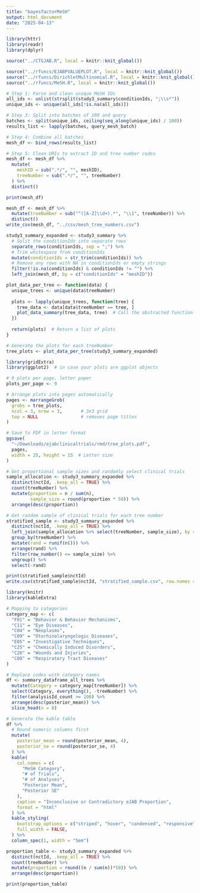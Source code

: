 ```yaml
---
title: "bayesfactorMeSH"
output: html_document
date: "2025-04-13"
---
```


```r
library(httr)
library(readr)
library(dplyr)
```

```r
source("../CTGJAB.R", local = knitr::knit_global())
```

```r
source("../rfuncs/EJABPVALUEPLOT.R", local = knitr::knit_global())
source("../rfuncs/DirichletMultinomial.R", local = knitr::knit_global())
source("../rfuncs/MeSH.R", local = knitr::knit_global())

```


```r
# Step 1: Parse and clean unique MeSH IDs
all_ids <- unlist(strsplit(study3_summary$conditionIds, ";\\s*"))
unique_ids <- unique(all_ids[!is.na(all_ids)])

# Step 3: Split into batches of 100 and query
batches <- split(unique_ids, ceiling(seq_along(unique_ids) / 100))
results_list <- lapply(batches, query_mesh_batch)

# Step 4: Combine all batches
mesh_df <- bind_rows(results_list)

# Step 5: Clean URIs to extract ID and tree number codes
mesh_df <- mesh_df %>%
  mutate(
    meshID = sub(".*/", "", meshID),
    treeNumber = sub(".*/", "", treeNumber)
  ) %>%
  distinct()

print(mesh_df)
```

```r
mesh_df <- mesh_df %>%
  mutate(treeNumber = sub("^([A-Z]\\d+).*", "\\1", treeNumber)) %>%
  distinct()
write_csv(mesh_df, "../csv/mesh_tree_numbers.csv")
```

```r
study3_summary_expanded <- study3_summary %>%
  # Split the conditionIds into separate rows
  separate_rows(conditionIds, sep = ";") %>%
  # Trim whitespace from conditionIds
  mutate(conditionIds = str_trim(conditionIds)) %>%
  # Remove any rows with NA in conditionIds or empty strings
  filter(!is.na(conditionIds) & conditionIds != "") %>%
  left_join(mesh_df, by = c("conditionIds" = "meshID"))
```

```r
plot_data_per_tree <- function(data) {
  unique_trees <- unique(data$treeNumber)
  
  plots <- lapply(unique_trees, function(tree) {
    tree_data <- data[data$treeNumber == tree, ]
    plot_data_summary(tree_data, tree)  # Call the abstracted function for each tree
  })
  
  return(plots)  # Return a list of plots
}

# Generate the plots for each treeNumber
tree_plots <- plot_data_per_tree(study3_summary_expanded)
```
```r
library(gridExtra)
library(ggplot2)  # in case your plots are ggplot objects

# 9 plots per page, letter paper
plots_per_page <- 9

# Arrange plots into pages automatically
pages <- marrangeGrob(
  grobs = tree_plots,
  ncol = 3, nrow = 3,       # 3x3 grid
  top = NULL                # removes page titles
)

# Save to PDF in letter format
ggsave(
  "~/Downloads/ejabclinicaltrials/rmd/tree_plots.pdf",
  pages,
  width = 25, height = 15  # Letter size
)
```

```r
# Get proportional sample sizes and randomly select clinical trials
sample_allocation <- study3_summary_expanded %>% 
  distinct(nctId, .keep_all = TRUE) %>% 
  count(treeNumber) %>% 
  mutate(proportion = n / sum(n),
         sample_size = round(proportion * 50)) %>%
  arrange(desc(proportion))

# Get random sample of clinical trials for each tree number
stratified_sample <- study3_summary_expanded %>% 
  distinct(nctId, .keep_all = TRUE) %>% 
  left_join(sample_allocation %>% select(treeNumber, sample_size), by = "treeNumber") %>%
  group_by(treeNumber) %>% 
  mutate(rand = runif(n())) %>% 
  arrange(rand) %>% 
  filter(row_number() <= sample_size) %>% 
  ungroup() %>%
  select(-rand)

print(stratified_sample$nctId)
write.csv(stratified_sample$nctId, "stratified_sample.csv", row.names = FALSE)


```

```r
library(knitr)
library(kableExtra)

# Mapping to categories
category_map <- c(
  "F01" = "Behavior & Behavior Mechanisms",
  "C11" = "Eye Diseases",
  "C04" = "Neoplasms",
  "C09" = "Otorhinolaryngologic Diseases",
  "E05" = "Investigative Techniques",
  "C25" = "Chemically Induced Disorders",
  "C26" = "Wounds and Injuries",
  "C08" = "Respiratory Tract Diseases"
)

# Replace codes with category names
df <- summary_dataframe_all_trees %>%
  mutate(Category = category_map[treeNumber]) %>%
  select(Category, everything(), -treeNumber) %>%
  filter(analysisId_count >= 100) %>%
  arrange(desc(posterior_mean)) %>%
  slice_head(n = 8)

# Generate the kable table
df %>%
  # Round numeric columns first
  mutate(
    posterior_mean = round(posterior_mean, 4),
    posterior_se = round(posterior_se, 4)
  ) %>%
  kable(
    col.names = c(
      "MeSH Category",
      "# of Trials", 
      "# of Analyses",
      "Posterior Mean",
      "Posterior SE"
    ),
    caption = "Inconclusive or Contradictory eJAB Proportion",
    format = "html"
  ) %>%
  kable_styling(
    bootstrap_options = c("striped", "hover", "condensed", "responsive"),
    full_width = FALSE,
  ) %>%
  column_spec(1, width = "5em") 
```
```r
proportion_table <- study3_summary_expanded %>% 
  distinct(nctId, .keep_all = TRUE) %>% 
  count(treeNumber) %>% 
  mutate(proportion = round((n / sum(n))*50)) %>%
  arrange(desc(proportion))

print(proportion_table)
```


